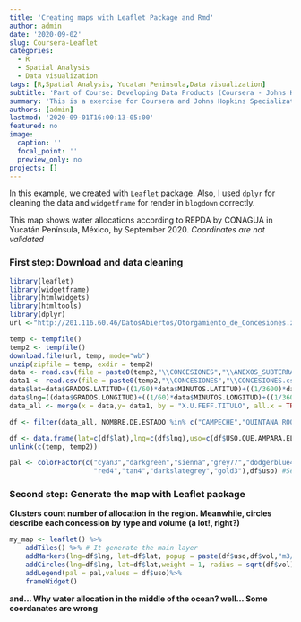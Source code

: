 ```yaml
---
title: 'Creating maps with Leaflet Package and Rmd'
author: admin
date: '2020-09-02'
slug: Coursera-Leaflet
categories:
  - R
  - Spatial Analysis
  - Data visualization
tags: [R,Spatial Analysis, Yucatan Peninsula,Data visualization]
subtitle: 'Part of Course: Developing Data Products (Coursera - Johns Hopkins)'
summary: 'This is a exercise for Coursera and Johns Hopkins Specialization in Data Science'
authors: [admin]
lastmod: '2020-09-01T16:00:13-05:00'
featured: no
image:
  caption: ''
  focal_point: ''
  preview_only: no
projects: []
---
```

In this example, we created with `Leaflet` package. Also, I used `dplyr` for cleaning the data and `widgetframe` for render in `blogdown` correctly.

This map shows water allocations according to REPDA by CONAGUA in Yucatán Península, México, by September 2020.
*Coordinates are not validated*


### First step: Download and data cleaning

```r
library(leaflet)
library(widgetframe)
library(htmlwidgets)
library(htmltools)
library(dplyr)
url <-"http://201.116.60.46/DatosAbiertos/Otorgamiento_de_Concesiones.zip"

temp <- tempfile()
temp2 <- tempfile()
download.file(url, temp, mode="wb")
unzip(zipfile = temp, exdir = temp2)
data <- read.csv(file = paste0(temp2,"\\CONCESIONES","\\ANEXOS_SUBTERRANEOS.csv",sep=""),encoding = "UTF-8")
data1 <- read.csv(file = paste0(temp2,"\\CONCESIONES","\\CONCESIONES.csv",sep=""),encoding = "UTF-8")
data$lat=data$GRADOS.LATITUD+((1/60)*data$MINUTOS.LATITUD)+((1/3600)*data$SEGUNDOS.LATITUD)
data$lng=((data$GRADOS.LONGITUD)+((1/60)*data$MINUTOS.LONGITUD)+((1/3600)*data$SEGUNDOS.LONGITUD))*-1
data_all <- merge(x = data,y= data1, by = "X.U.FEFF.TITULO", all.x = TRUE)

df <- filter(data_all, NOMBRE.DE.ESTADO %in% c("CAMPECHE","QUINTANA ROO","YUCATAN"),lat>=17.5,lat<=22,lng<=-87,lng>=-92) #filter by State and coordinates

df <- data.frame(lat=c(df$lat),lng=c(df$lng),uso=c(df$USO.QUE.AMPARA.EL.TITULO),vol=df$VOLUMEN.ANUAL.EN.m3)
unlink(c(temp, temp2))

pal <- colorFactor(c("cyan3","darkgreen","sienna","grey77","dodgerblue4",
                     "red4","tan4","darkslategrey","gold3"),df$uso) #Set colors
```

### Second step: Generate the map with Leaflet package
**Clusters count number of allocation in the region. Meanwhile, circles describe each concession by type and volume (a lot!, right?)**

```r
my_map <- leaflet() %>%
    addTiles() %>% # It generate the main layer
    addMarkers(lng=df$lng, lat=df$lat, popup = paste(df$uso,df$vol,"m3/year"),clusterOptions = markerClusterOptions()) %>% # Define marks
    addCircles(lng=df$lng, lat=df$lat,weight = 1, radius = sqrt(df$vol) * 2, color=pal(df$uso)) %>%
    addLegend(pal = pal,values = df$uso)%>%
    frameWidget()


```

**and... Why water allocation in the middle of the ocean? well... Some coordanates are wrong**

